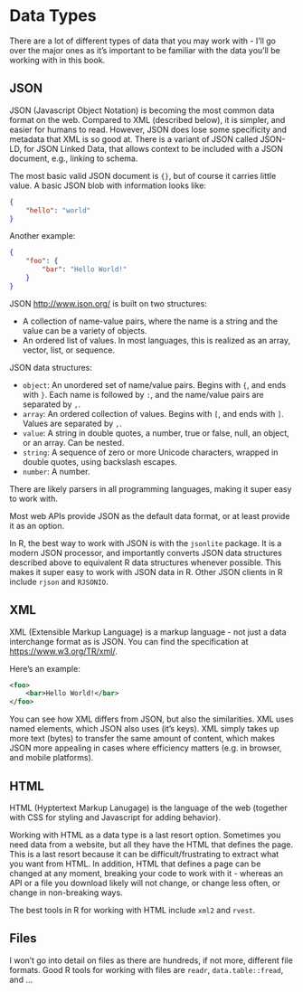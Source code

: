 # Data Types

There are a lot of different types of data that you may work with -
I'll go over the major ones as it's important to be familiar with
the data you'll be working with in this book.

## JSON

JSON (Javascript Object Notation) is becoming the most common
data format on the web. Compared to XML (described below),
it is simpler, and easier for humans to read. However, JSON does
lose some specificity and metadata that XML is so good at. There
is a variant of JSON called JSON-LD, for JSON Linked Data, that
allows context to be included with a JSON document, e.g.,
linking to schema.

The most basic valid JSON document is `{}`, but of course it
carries little value. A basic JSON blob with information looks
like:

```json
{
	"hello": "world"
}
```

Another example:

```json
{
	"foo": {
		"bar": "Hello World!"
	}
}
```

JSON [http://www.json.org/](http://www.json.org/) is built on two
structures:

* A collection of name-value pairs, where the name is a string and the
value can be a variety of objects.
* An ordered list of values. In most languages, this is realized as
an array, vector, list, or sequence.

JSON data structures:

* `object`: An unordered set of name/value pairs. Begins with `{`, and
ends with `}`. Each name is followed by `:`, and the name/value pairs
are separated by `,`.
* `array`: An ordered collection of values. Begins with `[`, and ends
with `]`. Values are separated by `,`.
* `value`: A string in double quotes, a number, true or false, null, an
object, or an array. Can be nested.
* `string`: A sequence of zero or more Unicode characters, wrapped in
double quotes, using backslash escapes.
* `number`: A number.

There are likely parsers in all programming languages, making it super
easy to work with.

Most web APIs provide JSON as the default data format, or at least
provide it as an option.

In R, the best way to work with JSON is with the `jsonlite` package. It
is a modern JSON processor, and importantly converts JSON data
structures described above to equivalent R data structures whenever
possible. This makes it super easy to work with JSON data in R. Other
JSON clients in R include `rjson` and `RJSONIO`.

## XML

XML (Extensible Markup Language) is a markup language - not just a data
interchange format as is JSON. You can find the specification at
[https://www.w3.org/TR/xml/](https://www.w3.org/TR/xml/).

Here's an example:

```xml
<foo>
	<bar>Hello World!</bar>
</foo>
```

You can see how XML differs from JSON, but also the similarities. XML uses
named elements, which JSON also uses (it's keys). XML simply takes
up more text (bytes) to transfer the same amount of content, which makes
JSON more appealing in cases where efficiency matters (e.g. in browser,
and mobile platforms).

## HTML

HTML (Hyptertext Markup Lanugage) is the language of the web (together with
CSS for styling and Javascript for adding behavior).

Working with HTML as a data type is a last resort option. Sometimes you need
data from a website, but all they have the HTML that defines the page. This is
a last resort because it can be difficult/frustrating to extract what you
want from HTML. In addition, HTML that defines a page can be changed at any
moment, breaking your code to work with it - whereas an API or a file you
download likely will not change, or change less often, or change in non-breaking
ways.

The best tools in R for working with HTML include `xml2` and `rvest`.

## Files

I won't go into detail on files as there are hundreds, if not more,
different file formats. Good R tools for working with files are
`readr`, `data.table::fread`, and ...


